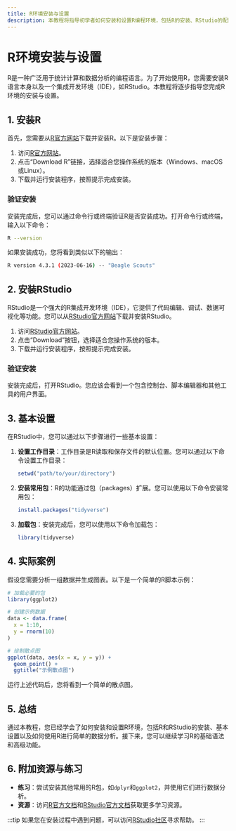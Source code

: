 ```yaml
---
title: R环境安装与设置
description: 本教程将指导初学者如何安装和设置R编程环境，包括R的安装、RStudio的配置以及基本设置。通过实际案例和代码示例，帮助您快速上手R编程。
---
```


# R环境安装与设置

R是一种广泛用于统计计算和数据分析的编程语言。为了开始使用R，您需要安装R语言本身以及一个集成开发环境（IDE），如RStudio。本教程将逐步指导您完成R环境的安装与设置。

## 1. 安装R

首先，您需要从[R官方网站](https://www.r-project.org/)下载并安装R。以下是安装步骤：

1. 访问[R官方网站](https://www.r-project.org/)。
2. 点击“Download R”链接，选择适合您操作系统的版本（Windows、macOS或Linux）。
3. 下载并运行安装程序，按照提示完成安装。

### 验证安装

安装完成后，您可以通过命令行或终端验证R是否安装成功。打开命令行或终端，输入以下命令：

```bash
R --version
```

如果安装成功，您将看到类似以下的输出：

```bash
R version 4.3.1 (2023-06-16) -- "Beagle Scouts"
```

## 2. 安装RStudio

RStudio是一个强大的R集成开发环境（IDE），它提供了代码编辑、调试、数据可视化等功能。您可以从[RStudio官方网站](https://www.rstudio.com/)下载并安装RStudio。

1. 访问[RStudio官方网站](https://www.rstudio.com/)。
2. 点击“Download”按钮，选择适合您操作系统的版本。
3. 下载并运行安装程序，按照提示完成安装。

### 验证安装

安装完成后，打开RStudio。您应该会看到一个包含控制台、脚本编辑器和其他工具的用户界面。

## 3. 基本设置

在RStudio中，您可以通过以下步骤进行一些基本设置：

1. **设置工作目录**：工作目录是R读取和保存文件的默认位置。您可以通过以下命令设置工作目录：

    ```r
    setwd("path/to/your/directory")
    ```

2. **安装常用包**：R的功能通过包（packages）扩展。您可以使用以下命令安装常用包：

    ```r
    install.packages("tidyverse")
    ```

3. **加载包**：安装完成后，您可以使用以下命令加载包：

    ```r
    library(tidyverse)
    ```

## 4. 实际案例

假设您需要分析一组数据并生成图表。以下是一个简单的R脚本示例：

```r
# 加载必要的包
library(ggplot2)

# 创建示例数据
data <- data.frame(
  x = 1:10,
  y = rnorm(10)
)

# 绘制散点图
ggplot(data, aes(x = x, y = y)) +
  geom_point() +
  ggtitle("示例散点图")
```

运行上述代码后，您将看到一个简单的散点图。

## 5. 总结

通过本教程，您已经学会了如何安装和设置R环境，包括R和RStudio的安装、基本设置以及如何使用R进行简单的数据分析。接下来，您可以继续学习R的基础语法和高级功能。

## 6. 附加资源与练习

- **练习**：尝试安装其他常用的R包，如`dplyr`和`ggplot2`，并使用它们进行数据分析。
- **资源**：访问[R官方文档](https://cran.r-project.org/manuals.html)和[RStudio官方文档](https://support.rstudio.com/hc/en-us)获取更多学习资源。

:::tip
如果您在安装过程中遇到问题，可以访问[RStudio社区](https://community.rstudio.com/)寻求帮助。
:::